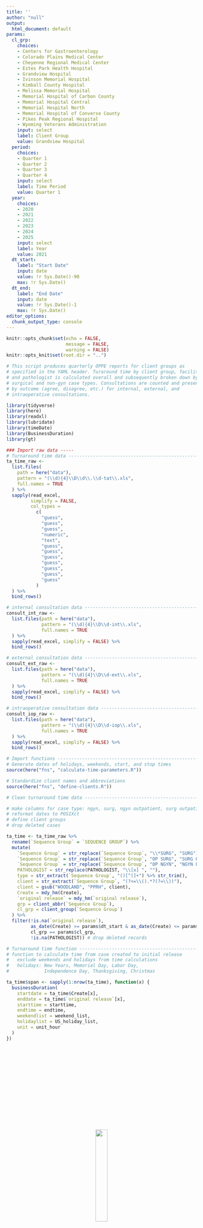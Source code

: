 ```yaml
---
title: ''
author: "null"
output:
  html_document: default
params:
  cl_grp:
    choices:
    - Centers for Gastroenterology
    - Colorado Plains Medical Center
    - Cheyenne Regional Medical Center
    - Estes Park Health Hospital
    - Grandview Hospital
    - Ivinson Memorial Hospital
    - Kimball County Hospital
    - Melissa Memorial Hospital
    - Memorial Hospital of Carbon County
    - Memorial Hospital Central
    - Memorial Hospital North
    - Memorial Hospital of Converse County
    - Pikes Peak Regional Hospital
    - Wyoming Veterans Administration
    input: select
    label: Client Group
    value: Grandview Hospital
  period:
    choices:
    - Quarter 1
    - Quarter 2
    - Quarter 3
    - Quarter 4
    input: select
    label: Time Period
    value: Quarter 1
  year:
    choices:
    - 2020
    - 2021
    - 2022
    - 2023
    - 2024
    - 2025
    input: select
    label: Year
    value: 2021
  dt_start:
    label: "Start Date"
    input: date
    value: !r Sys.Date()-90
    max: !r Sys.Date()
  dt_end: 
    label: "End Date"
    input: date
    value: !r Sys.Date()-1
    max: !r Sys.Date()
editor_options:
  chunk_output_type: console
---
```


```r
knitr::opts_chunk$set(echo = FALSE,
                      message = FALSE,
                      warning = FALSE)
knitr::opts_knit$set(root.dir = "..")
```

```r
# This script produces quarterly OPPE reports for client groups as 
# specified in the YAML header. Turaround time by client group, facility, 
# and pathologist is calculated overall and subsequently broken down by 
# surgical and non-gyn case types. Consultations are counted and presented 
# by outcome (agree, disagree, etc.) for internal, external, and 
# intraoperative consultations. 
```

```r
library(tidyverse)
library(here)
library(readxl)
library(lubridate)
library(timeDate)
library(BusinessDuration)
library(gt)
```

```r
### Import raw data -----
# Turnaround time data ---------------------------------------------------
ta_time_raw <- 
  list.files(
    path = here("data"),
    pattern = "(\\d){4}\\D\\d\\.\\d-tat\\.xls",
    full.names = TRUE
  ) %>% 
  sapply(read_excel, 
         simplify = FALSE,
         col_types =
           c(
             "guess",
             "guess",
             "guess",
             "numeric",
             "text",
             "guess",
             "guess",
             "guess",
             "guess",
             "guess",
             "guess",
             "guess"
           )
  ) %>% 
  bind_rows()

# internal consultation data ----------------------------------------------
consult_int_raw <- 
  list.files(path = here("data"),
             pattern = "(\\d){4}\\D\\d-int\\.xls",
             full.names = TRUE 
  ) %>% 
  sapply(read_excel, simplify = FALSE) %>% 
  bind_rows()

# external consultation data ----------------------------------------------
consult_ext_raw <- 
  list.files(path = here("data"),
             pattern = "(\\d){4}\\D\\d-ext\\.xls",
             full.names = TRUE 
  ) %>% 
  sapply(read_excel, simplify = FALSE) %>% 
  bind_rows()

# intraoperative consultation data ----------------------------------------
consult_iop_raw <- 
  list.files(path = here("data"),
             pattern = "(\\d){4}\\D\\d-iop\\.xls",
             full.names = TRUE 
  ) %>% 
  sapply(read_excel, simplify = FALSE) %>% 
  bind_rows() 
```

```r
# Import functions --------------------------------------------------------
# Generate dates of holidays, weekends, start, and stop times
source(here("fns", "calculate-time-parameters.R"))

# Standardize client names and abbreviations
source(here("fns", "define-clients.R"))
```

```r
# Clean turnaround time data ----------------------------------------------

# make columns for case type: ngyn, surg, ngyn outpatient, surg outpatient
# reformat dates to POSIXct 
# define client groups
# drop deleted cases

ta_time <- ta_time_raw %>%
  rename(`Sequence Group` = `SEQUENCE GROUP`) %>% 
  mutate(
    `Sequence Group` = str_replace(`Sequence Group`, "\\*SURG", "SURG"),
    `Sequence Group` = str_replace(`Sequence Group`, "OP SURG", "SURG OP"),
    `Sequence Group` = str_replace(`Sequence Group`, "OP NGYN", "NGYN OP"),
    PATHOLOGIST = str_replace(PATHOLOGIST, "\\[x] ", ""),
    type = str_extract(`Sequence Group`, "()[^(]+") %>% str_trim(),
    client = str_extract(`Sequence Group`, "(?<=\\().*?(?=\\))"),
    client = gsub("WOODLAND", "PPRH", client),
    Create = mdy_hm(Create),
    `original release` = mdy_hm(`original release`),
    grp = client_abbr(`Sequence Group`),
    cl_grp = client_group(`Sequence Group`)
  ) %>%
  filter(!is.na(`original release`), 
         as_date(Create) >= params$dt_start & as_date(Create) <= params$dt_end,
         cl_grp == params$cl_grp,
         !is.na(PATHOLOGIST)) # drop deleted records
```

```r

# Turnaround time function ------------------------------------------------
# function to calculate time from case created to initial release
#   exclude weekends and holidays from time calculations
#   holidays: New Years, Memorial Day, Labor Day, 
#             Independence Day, Thanksgiving, Christmas

ta_time$span <- sapply(1:nrow(ta_time), function(x) {
  businessDuration(
    startdate = ta_time$Create[x],
    enddate = ta_time$`original release`[x],
    starttime = starttime,
    endtime = endtime,
    weekendlist = weekend_list,
    holidaylist = US_holiday_list,
    unit = unit_hour
  )
})
```

<br><br><br><br><br><br><br><br><br><br><br><br>
<div align="center"> 

![](sp-logo.png){width=25%}

# **Turnaround Time Report**

# **`r params$cl_grp`**

## **`r params$year` `r params$period`** 

<br><br>

<div style = "text-align: center">

## Overall Turnaround Time

</div>


```r

ta_time %>%
  summarize(
    Cases = n(),
    Average = mean(span),
    `Under 48 hrs` = sum(span <= 48) / n()
  ) %>%
  gt(auto_align = TRUE) %>%
  tab_header(title = "",
              subtitle = "") %>%
  fmt_number(columns = vars(Cases),
             decimals = 0,
             use_seps = TRUE) %>%
  fmt_number(columns = vars(Average),
             decimals = 1,
             use_seps = TRUE) %>%
  fmt_percent(
    columns = vars(`Under 48 hrs`),
    decimals = 1,
    use_seps = T
  ) %>%
  fmt_missing(
    columns = everything(),
    missing_text = "---"
  ) %>% 
  cols_label(
    Average = "Avg Time (hrs)"
  ) %>% 
  cols_align(align = "right") %>%
  tab_options(table.width = pct(55),
              column_labels.font.weight = "bolder",
              heading.title.font.weight = "bolder",
              heading.title.font.size = pct(120)
  )
```


<br><br>


```r

ta_time %>%
  filter(!(str_detect(CPTS, "88311 | 88341"))) %>%
  summarize(
    Cases = n(),
    Average = mean(span),
    `Under 48 hrs` = sum(span <= 48) / n()
  ) %>%
  gt(auto_align = TRUE) %>%
  tab_header(title = md("*CPT codes 88311 and 88341 **excluded***"),
              subtitle = "") %>%
  fmt_number(columns = vars(Cases),
             decimals = 0,
             use_seps = TRUE) %>%
  fmt_number(columns = vars(Average),
             decimals = 1,
             use_seps = TRUE) %>%
  fmt_percent(
    columns = vars(`Under 48 hrs`),
    decimals = 1,
    use_seps = T
  ) %>%
  fmt_missing(
    columns = everything(),
    missing_text = "---"
  ) %>% 
    cols_label(
    Average = "Avg Time (hrs)"
  ) %>% 
  cols_align(align = "right") %>%
  tab_options(table.width = pct(55),
              column_labels.font.weight = "bolder",
              heading.title.font.weight = "bolder",
              heading.title.font.size = pct(120)
  )
```

<div style = "page-break-before: always">
  <div style = "text-align: center"> 

## Turnaround Time by Case Type 

  </div>
</div>

```r

case_stats <-  ta_time %>%
  group_by(client, type) %>%
  summarize(
    Cases = n(),
    Average = mean(span),
    `Under 48 hrs` = sum(span <= 48) / n()
  )

group_stats <- ta_time %>%
  group_by(client) %>%
  summarize(
    type = "Summary",
    Cases = n(),
    Average = mean(span),
    `Under 48 hrs` = sum(span <= 48) / n()
  )

case_stats %>% bind_rows(group_stats) %>%
  gt(rowname_col = "type") %>%
  tab_header(title = "",
             subtitle = "") %>%
  fmt_number(columns = vars(Cases),
             decimals = 0,
             use_seps = TRUE) %>%
  fmt_number(columns = vars(Average),
             decimals = 1,
             use_seps = TRUE) %>%
  fmt_percent(
    columns = vars(`Under 48 hrs`),
    decimals = 1,
    use_seps = T
  ) %>%
  fmt_missing(
    columns = everything(),
    missing_text = "---"
  ) %>% 
  cols_label(Average = "Avg Time (hrs)",
             Cases = "n") %>%
  cols_align(align = "center") %>%
  tab_options(
    summary_row.padding = px(2),
    row_group.font.weight = "bold",
    row_group.padding = px(8),
    column_labels.font.weight = "bold",
    table.width = pct(75)
  )
```


<br><br>


```r

case_stats <-  ta_time %>%
  filter(!(str_detect(CPTS, "88311 | 88341"))) %>%
  group_by(client, type) %>%
  summarize(
    Cases = n(),
    Average = mean(span),
    `Under 48 hrs` = sum(span <= 48) / n()
  )

group_stats <- ta_time %>%
  filter(!(str_detect(CPTS, "88311 | 88341"))) %>%
  group_by(client) %>%
  summarize(
    type = "Summary",
    Cases = n(),
    Average = mean(span),
    `Under 48 hrs` = sum(span <= 48) / n()
  )

case_stats %>% bind_rows(group_stats) %>%
  gt(rowname_col = "type") %>%
  tab_header(title = md("*CPT codes 88311 and 88341 **excluded***"),
             subtitle = "") %>%
  fmt_number(columns = vars(Cases),
             decimals = 0,
             use_seps = TRUE) %>%
  fmt_number(columns = vars(Average),
             decimals = 1,
             use_seps = TRUE) %>%
  fmt_percent(
    columns = vars(`Under 48 hrs`),
    decimals = 1,
    use_seps = T
  ) %>%
  fmt_missing(
    columns = everything(),
    missing_text = "---"
  ) %>% 
  cols_label(Average = "Avg Time (hrs)",
             Cases = "n") %>%
  cols_align(align = "center") %>%
  tab_options(
    summary_row.padding = px(2),
    row_group.font.weight = "bold",
    row_group.padding = px(8),
    column_labels.font.weight = "bold",
    table.width = pct(75)
  )
```


<br>

<div style = "page-break-before: auto">
  <div style = "text-align: center"> 

## Turnaround Time by Pathologist 

  </div>
</div>

```r

ta_time %>%
  group_by(PATHOLOGIST) %>%
  summarize(
    Cases = n(),
    Average = mean(span),
    `Under 48 hrs` = sum(span <= 48) / n()
  ) %>%
  gt(rowname_col = "PATHOLOGIST", auto_align = TRUE) %>%
  tab_header(title = "",
              subtitle = "") %>%
  fmt_number(columns = vars(Cases),
             decimals = 0,
             use_seps = TRUE) %>%
  fmt_number(columns = vars(Average),
             decimals = 1,
             use_seps = TRUE) %>%
  fmt_percent(
    columns = vars(`Under 48 hrs`),
    decimals = 1,
    use_seps = T
  ) %>%
  fmt_missing(
    columns = everything(),
    missing_text = "---"
  ) %>% 
  cols_label(Average = "Avg Time (hrs)",
             Cases = "n") %>%
  cols_align(align = "center") %>%
  tab_options(
    summary_row.padding = px(2),
    row_group.font.weight = "bold",
    row_group.padding = px(8),
    column_labels.font.weight = "bold",
    table.width = pct(75)
  )
```

<div style = "page-break-before: always">
  <div style = "text-align: center"> 

## Internal Consultations

  </div>
</div>

```r

# Clean internal consult data ---------------------------------------------
consult_int <- consult_int_raw %>%
  mutate(
    `Collected date` = mdy(`Collected date`),
    `Sequence Group` = str_replace(`Sequence Group`, "\\*SURG", "SURG"),
    `Sequence Group` = str_replace(`Sequence Group`, "OP SURG", "SURG OP"),
    `Sequence Group` = str_replace(`Sequence Group`, "OP NGYN", "NGYN OP"),
    type = str_extract(`Sequence Group`, "()[^(]+") %>% str_trim(),
    client = str_extract(`Sequence Group`, "(?<=\\().*?(?=\\))"),
    grp = client_abbr(`Sequence Group`),
    cl_grp = client_group(`Sequence Group`)
  ) %>%
  filter(cl_grp == params$cl_grp, 
       as_date(`Collected date`) >= params$dt_start & 
         as_date(`Collected date`) <= params$dt_end, 
       Correlation != "Select" # exclude if pathologist left blank
  )
```


```r

# combine internal consults with TA_time data and summarize for table
path_stats <- consult_int %>%
  distinct(`Result ID`, .keep_all = TRUE) %>%
  select(c(`Result ID`, Correlation)) %>%
  right_join(ta_time, by = c("Result ID" = "RESULT ID")) %>%
  mutate(
    PATHOLOGIST = str_replace(PATHOLOGIST, "\\[x] ", ""),
    corr_factor = str_extract(Correlation, "YES"),
    corr_logical = if_else(corr_factor == "YES", "YES", "NO", "NO")
  ) %>%
  group_by(cl_grp, PATHOLOGIST) %>%
  summarize(
    reviewed = sum(corr_logical == "YES"),
    caseload = n(),
    percent_reviewed = reviewed / caseload
  ) %>%
  ungroup()

team_stats <- consult_int %>%
  distinct(`Result ID`, .keep_all = TRUE) %>%
  select(c(`Result ID`, Correlation)) %>%
  right_join(ta_time, by = c("Result ID" = "RESULT ID")) %>%
  mutate(
    PATHOLOGIST = str_replace(PATHOLOGIST, "\\[x] ", ""),
    corr_factor = str_extract(Correlation, "YES"),
    corr_logical = if_else(corr_factor == "YES", "YES", "NO", "NO")
  ) %>%
  group_by(cl_grp) %>%
  summarize(
    PATHOLOGIST = "Summary",
    reviewed = sum(corr_logical == "YES"),
    caseload = n(),
    percent_reviewed = reviewed / caseload
  ) %>%
  ungroup()

# make internal consultation table
path_stats %>% bind_rows(team_stats) %>%
  select(-c(cl_grp, caseload)) %>%
  gt(rowname_col = "PATHOLOGIST", auto_align = TRUE) %>%
  tab_header(title = "",
             subtitle = "") %>%
  fmt_number(columns = vars(reviewed),
             decimals = 0,
             use_seps = TRUE) %>%
  fmt_percent(
    columns = vars(percent_reviewed),
    decimals = 2,
    use_seps = TRUE
  ) %>%
  cols_label(reviewed = "Correlation (Yes)",
             percent_reviewed = "% Reviewed") %>%
  fmt_missing(columns = everything(),
              missing_text = "---") %>%
  cols_align(align = "center") %>%
  tab_options(
    summary_row.padding = px(2),
    row_group.font.weight = "bold",
    row_group.padding = px(8),
    column_labels.font.weight = "bold",
    table.width = pct(75)
  )
```

<div style = "page-break-before: always">
  <div style = "text-align: center"> 

## External Consultations 

  </div>
</div>


```r

# Clean external consult data ---------------------------------------------
consult_ext <- consult_ext_raw %>%
  mutate(
    `Collected date` = mdy(`Collected date`),
    `Sequence Group` = str_replace(`Sequence Group`, "\\*SURG", "SURG"),
    `Sequence Group` = str_replace(`Sequence Group`, "OP SURG", "SURG OP"),
    `Sequence Group` = str_replace(`Sequence Group`, "OP NGYN", "NGYN OP"),
    type = str_extract(`Sequence Group`, "()[^(]+") %>% str_trim(),
    client = str_extract(`Sequence Group`, "(?<=\\().*?(?=\\))"),
    grp = client_abbr(`Sequence Group`), 
    cl_grp = client_group(`Sequence Group`)
  ) %>% 
  filter(cl_grp == params$cl_grp, 
       as_date(`Collected date`) >= params$dt_start & 
         as_date(`Collected date`) <= params$dt_end, 
       Correlation != "Select" # exclude if pathologist left blank
  )
```


```r

# pathologist summary
path_ext <- 
  consult_ext %>%
  filter(!is.na(Correlation)) %>%
  group_by(`Primary Pathologist`) %>%
  summarize(
    No = sum(Correlation == "NO"),
    NwC = sum(Correlation == "NO with Comments"),
    Yes = sum(Correlation == "YES"),
    YwC = sum(Correlation == "YES with Comments")
  )

# team summary
team_ext <- 
  consult_ext %>%
  filter(!is.na(Correlation)) %>% 
  summarize(
    `Primary Pathologist` = "Summary",
    No = sum(Correlation == "NO"),
    NwC = sum(Correlation == "NO with Comments"),
    Yes = sum(Correlation == "YES"),
    YwC = sum(Correlation == "YES with Comments")
  )

# combine pathologist and team summaries and build table
path_ext %>% bind_rows(team_ext) %>% 
  gt(rowname_col = "Primary Pathologist", auto_align = TRUE) %>%
  tab_header(title = "",
             subtitle = "") %>%
  fmt_missing(columns = everything(),
              missing_text = "---") %>%
  cols_align(align = "center") %>%
  tab_options(
    summary_row.padding = px(2),
    row_group.font.weight = "bold",
    row_group.padding = px(8),
    column_labels.font.weight = "bold",
    table.width = pct(75)
  )
```

<div style = "page-break-before: always">
  <div style = "text-align: center">

## Intraoperative Consultations 

  </div>
</div>


```r

# Clean intraoperative consult data ---------------------------------------

# make columns for case type: ngyn, surg, ngyn outpatient, surg outpatient
# reformat dates to POSIXct 
# define client groups
# drop deleted cases

consult_iop <- consult_iop_raw %>%
  mutate(
    `Collected date` = mdy(`Collected date`),
    `Sequence Group` = str_replace(`Sequence Group`, "\\*SURG", "SURG"),
    `Sequence Group` = str_replace(`Sequence Group`, "OP SURG", "SURG OP"),
    `Sequence Group` = str_replace(`Sequence Group`, "OP NGYN", "NGYN OP"),
    type = str_extract(`Sequence Group`, "()[^(]+") %>% str_trim(),
    client = str_extract(`Sequence Group`, "(?<=\\().*?(?=\\))"),
    grp = client_abbr(`Sequence Group`),
    cl_grp = client_group(`Sequence Group`)
  ) %>% 
  filter(cl_grp == params$cl_grp, 
       as_date(`Collected date`) >= params$dt_start & 
         as_date(`Collected date`) <= params$dt_end, 
       Correlation != "Select" # exclude if pathologist left blank
  )
```


```r

# summarize intraop consults by type
type_iop <- 
  consult_iop %>%
  filter(!is.na(Correlation)) %>%
  group_by(`IntraOp Type`) %>%
  summarize(
    No = sum(Correlation == "NO"),
    NwC = sum(Correlation == "NO with Comments"),
    Yes = sum(Correlation == "YES"),
    YwC = sum(Correlation == "YES with Comments")
  )

# calculate totals for all intraop consults  
sum_iop <- 
  consult_iop %>%
  filter(!is.na(Correlation)) %>%
  summarize(
    `IntraOp Type` = "Summary",
    No = sum(Correlation == "NO"),
    NwC = sum(Correlation == "NO with Comments"),
    Yes = sum(Correlation == "YES"),
    YwC = sum(Correlation == "YES with Comments")
  )

# combine data and build table
type_iop %>% bind_rows(sum_iop) %>% 
  gt(rowname_col = "IntraOp Type") %>%
  tab_header(title = "",
              subtitle = "") %>%
  fmt_missing(columns = everything(),
              missing_text = "---") %>%
  cols_align(align = "center") %>%
  tab_options(
    summary_row.padding = px(2),
    row_group.font.weight = "bold",
    row_group.padding = px(8),
    column_labels.font.weight = "bold",
    table.width = pct(75)
  )
```


<br>

<div style = "page-break-before: auto">
  <div style = "text-align: center"> 

## Intraoperative Consultations by Pathologist 

  </div>
</div>


```r
# summarize intraop conslults by pathologist and type
path_iop <- 
  consult_iop %>%
  filter(!is.na(Correlation)) %>%
  group_by(`IntraOp Path`, `IntraOp Type`) %>%
  summarize(
    No = sum(Correlation == "NO"),
    NwC = sum(Correlation == "NO with Comments"),
    Yes = sum(Correlation == "YES"),
    YwC = sum(Correlation == "YES with Comments")
  )

# calculate intraop consult summaries by pathologist
path_sum_iop <- 
  consult_iop %>%
  filter(!is.na(Correlation)) %>%
  group_by(`IntraOp Path`) %>%
  summarize(
    `IntraOp Type` = "Summary",
    No = sum(Correlation == "NO"),
    NwC = sum(Correlation == "NO with Comments"),
    Yes = sum(Correlation == "YES"),
    YwC = sum(Correlation == "YES with Comments")
  )

path_iop %>% bind_rows(path_sum_iop) %>% 
  gt(rowname_col = "IntraOp Type", auto_align = TRUE) %>%
  tab_header(title = "",
              subtitle = "") %>%
  fmt_missing(columns = everything(),
              missing_text = "---") %>%
  cols_align(align = "center") %>%
  tab_options(
    summary_row.padding = px(2),
    row_group.font.weight = "bold",
    row_group.padding = px(8),
    column_labels.font.weight = "bold",
    table.width = pct(75)
  )
```